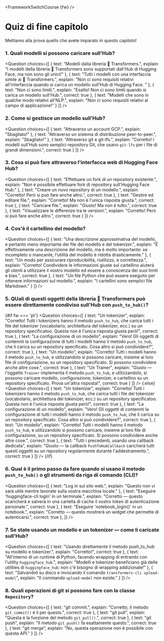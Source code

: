 <FrameworkSwitchCourse {fw} />

<!-- DISABLE-FRONTMATTER-SECTIONS -->

# Quiz di fine capitolo

<CourseFloatingBanner
    chapter={4}
    classNames="absolute z-10 right-0 top-0"
/>

Mettiamo alla prova quello che avete imparato in questo capitolo!
  
### 1. Quali modelli si possono caricare sull'Hub?

<Question
	choices={[
		{
			text: "Modelli dalla libreria 🤗 Transformers.",
			explain: "I modelli della libreria 🤗 Transformers sono supportati dall'Hub di Hugging Face, ma non sono gli unici!"
		},
		{
			text: "Tutti i modelli con una interfaccia simile ai 🤗 Transformers.",
			explain: "Non ci sono requisiti relativi all'interfaccia quando si carica un modello sull'Hub di Hugging Face. "
		},
		{
			text: "Non ci sono limiti.",
			explain: "Esatto! Non ci sono limiti quando si carica un modello sull'Hub.",
            correct: true
		},
        {
			text: "Modelli che sono in qualche modo relativi all'NLP.",
			explain: "Non ci sono requisiti relativi al campo di applicazione!"
		}
	]}
/>

### 2. Come si gestisce un modello sull'Hub?

<Question
	choices={[
		{
			text: "Attraverso un account GCP.",
			explain: "Sbagliato!"
		},
		{
			text: "Attraverso un sistema di distribuzione peer-to-peer.",
			explain: "Sbagliato!"
		},
		{
			text: "Attraverso git e git-lfs.",
			explain: "Corretto! I modelli sull'Hub sono semplici repository Git, che usano <code>git-lfs</code> per i file di grandi dimensioni.",
            correct: true
		}
	]}
/>

### 3. Cosa si può fare attraverso l'interfacca web di Hugging Face Hub? 

<Question
	choices={[
		{
			text: "Effettuare un fork di un repository esistente.",
			explain: "Non è possibile effettuare fork di repository sull'Hugging Face Hub."
		},
		{
			text: "Creare un nuvo repository di un modello.",
			explain: "Corretto! Però si può fare anche altro.",
            correct: true
		},
		{
			text: "Gestire ed editare file.",
			explain: "Corretto! Ma non è l'unica risposta giusta.",
            correct: true
		},
        {
			text: "Caricare file.",
			explain: "Giusto! Ma non è tutto.",
            correct: true
		},
        {
			text: "Visualizzare le differenze tra le versioni.",
			explain: "Corretto! Però si può fare anche altro.",
            correct: true
		}
	]}
/>

### 4. Cos'è il cartellino del modello?

<Question
	choices={[
		{
			text: "Una descrizione approssimativa del modello, e pertanto meno importante dei file del modello e del tokenizer.",
			explain: "È effettivamente una descrizione del modello, ma è molto importante: se incompleto o mancante, l'utilità del modello è ridotta drasticamente."
		},
		{
			text: "Un modo per assicurare riproducibilità, riutilizzo, e correttezza.",
			explain: "Corretto! Condividere le informazioni giuste sul cartellino aiuterà gli utenti a utilizzare il vostro modello ed essere a conoscenza dei suoi limiti e bias.",
            correct: true
		},
		{
			text: "Un file Python che può essere eseguito per ottenere informazioni sul modello.",
			explain: "I cartellini sono semplici file Markdown."
		}
	]}
/>

### 5. QUali di questi oggetti della libreria 🤗 Transformers può essere direttamente condiviso sull'Hub con `push_to_hub()`?

{#if fw === 'pt'}
<Question
	choices={[
		{
			text: "Un tokenizer",
			explain: "Corretto! Tutti i tokenizers hanno il metodo <code>push_to_hub</code>, che carica tutti i file del tokenizer (vocabolario, architettura del tokenizer, ecc.) su un repository specificatoo. Questa non è l'unica risposta giusta però!",
            correct: true
		},
		{
			text: "La configurazione di un modello",
			explain: "Vero! Gli oggetti di contennti la configurazione di tutti i modelli hanno il metodo <code>push_to_hub</code>, che li carica su un repository specificato. Cosa altro si può condividere?",
            correct: true
		},
		{
			text: "Un modello",
			explain: "Corretto! Tutti i modelli hanno il metodo <code>push_to_hub</code>, e utilizzandolo si possono caricare, insieme ai loro file di configurazione, su un repository specificato. Si possono condividere anche altre cose.",
            correct: true
		},
        {
			text: "Un Trainer",
			explain: "Giusto — l'oggetto <code>Trainer</code> implementa il metodo <code>push_to_hub</code>, e utilizzandolo, si possono caricare modello, configurazione, tokenizer, e cartellino su un repository specificato. Prova un'altra risposta!",
            correct: true
		}
	]}
/>
{:else}
<Question
	choices={[
		{
			text: "Un tokenizer",
			explain: "Corretto! Tutti i tokenizers hanno il metodo <code>push_to_hub</code>, che carica tutti i file del tokenizer (vocabolario, architettura del tokenizer, ecc.) su un repository specificatoo. Questa non è l'unica risposta giusta però!",
            correct: true
		},
		{
			text: "La configurazione di un modello",
			explain: "Vero! Gli oggetti di contennti la configurazione di tutti i modelli hanno il metodo <code>push_to_hub</code>, che li carica su un repository specificato. Cosa altro si può condividere?",
            correct: true
		},
		{
			text: "Un modello",
			explain: "Corretto! Tutti i modelli hanno il metodo <code>push_to_hub</code>, e utilizzandolo si possono caricare, insieme ai loro file di configurazione, su un repository specificato. Si possono condividere anche altre cose.",
            correct: true
		},
		{
			text: "Tutti i precedenti, usando una callback dedicata",
			explain: "Giusto — la callback <code>PushToHubCallback</code> caricherà tutti questi oggetti su un repository regolarmente durante l'addestramento.",
            correct: true
		}
	]}
/>
{/if}

### 6. Qual è il primo passo da fare quando si usano il metodo `push_to_hub()` o gli strumenti da riga di comando (CLI)?

<Question
	choices={[
		{
			text: "Log in sul sito web.",
			explain: "Questo non vi sarà utile mentre lavorate sulla vostra macchina locale."
		},
		{
			text: "Eseguire 'huggingface-cli login' in un terminale.",
			explain: "Corretto — questo scaricherà e salverà in una cartella di cache il vostro token di autenticazione personale.",
            correct: true
		},
		{
			text: "Eseguire 'notebook_login()' in un notebook.",
			explain: "Corretto — questo mostrerà un widget che permette di autenticarsi.",
            correct: true
		},
	]}
/>

### 7. Se state usando un modello e un tokenizer — come li caricate sull'Hub?

<Question
	choices={[
		{
			text: "Usando direttamente il metodo push_to_hub su modello e tokenizer.",
			explain: "Corretto!",
            correct: true
		},
		{
			text: "All'interno di un runtime di Python, facendo wrapping di entrambi con l'utility <code>huggingface_hub</code>.",
			explain: "Modelli e tokenizer beneficiano già delle utilities di <code>huggingface_hub</code>: non c'è bisogno di wrapping addizionale!"
		},
		{
			text: "Salvandoli su disco e invocando il comando <code>transformers-cli upload-model</code>",
			explain: "Il commando <code>upload-model</code> non esiste."
		}
	]}
/>

### 8. Quali operazioni di git si possono fare con la classe `Repository`?

<Question
	choices={[
		{
			text: "git commit.",
			explain: "Corretto, il metodo <code>git_commit()</code> è li per questo.",
            correct: true
		},
		{
			text: "git pull",
			explain: "Questa è la funzione del metodo <code>git_pull()</code>.",
            correct: true
		},
		{
			text: "git push",
			explain: "Il metodo <code>git_push()</code> fa esattamente questo.",
            correct: true
		},
		{
			text: "git merge",
			explain: "No, questa operazione non è possibile con questa API."
		}
	]}
/>
